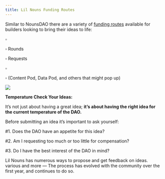 ```yaml
---
title: Lil Nouns Funding Routes
---
```


Similar to NounsDAO there are a variety of [funding routes](https://www.lil-nouns.center/funding) available for builders looking to bring their ideas to life:

▫ <Nutshell children="On-chain Proposals" glossaryEntry="content/glossary/Lil-Nouns-On-chain-Propoals.mdx" />&#x20;

▫ <Nutshell children="Prop.House" glossaryEntry="content/glossary/prop_house.mdx" /> Rounds

▫ <Nutshell children="Lil Funding" glossaryEntry="content/glossary/CH4-Lil-Funding.mdx" />  Requests

▫ <Nutshell children="Lil Sister Fund" glossaryEntry="content/glossary/Lil-Sisters-Fund.mdx" />&#x20;

▫ <Nutshell children="Pods" glossaryEntry="content/glossary/Pods.mdx" /> (Content Pod, Data Pod, and others that might pop up)

![](/assets/funding-route-image.png)

**Temperature Check Your Ideas:**

It’s not just about having a great idea; **it’s about having the right idea for the current temperature of the DAO.**

Before submitting an idea it’s important to ask yourself:

\#1. Does the DAO have an appetite for this idea?

\#2. Am I requesting too much or too little for compensation?

\#3. Do I have the best interest of the DAO in mind?

Lil Nouns has numerous ways to propose and get feedback on ideas. <Nutshell children="PropLot," glossaryEntry="content/glossary/proplot.mdx" /> various <Nutshell children="Discord channels," glossaryEntry="content/glossary/discord.mdx" /> and more — The process has evolved with the community over the first year, and continues to do so.
